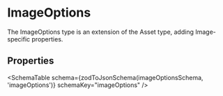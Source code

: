 


# ImageOptions

The ImageOptions type is an extension of the Asset type, adding Image-specific properties.

## Properties

<SchemaTable schema={zodToJsonSchema(imageOptionsSchema, 'imageOptions')} schemaKey="imageOptions" />